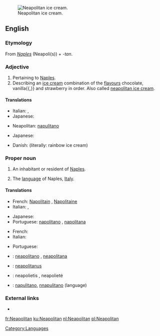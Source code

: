 [[Image:Neapolitan ice cream UK.JPG|thumb|right|Neapolitan ice cream.]]
==English==

===Etymology===
From ''[[Naples]]'' (Neapoli(s)) + ''-tan''.

===Adjective===
{{en-adj|-}}

# Pertaining to [[Naples]].
# Describing an [[ice cream]] combination of the [[flavours]] chocolate, vanilla{{,}} and strawberry in order. Also called [[neapolitan ice cream]].

====Translations====
{{trans-top|pertaining to Naples}}
* Italian: {{t|it|napoletano}}, {{t-|it|partenopeo}}
* Japanese: {{t|ja|ナポリの|tr=napori no|sc=Jpan}}
{{trans-mid}}
* Neapolitan: [[napulitano]]
{{trans-bottom}}

{{trans-top|ice cream}}
* Japanese: {{t|ja|ナポリタン|tr=naporitan|sc=Jpan}}
{{trans-mid}}
* Danish: {{t|da|regnbueis}} (literally: rainbow ice cream)
{{trans-bottom}}

===Proper noun===
{{en-proper noun|s}}

# {{countable}} An inhabitant or resident of [[Naples]].
# {{uncountable}} The [[language]] of Naples, [[Italy]].

====Translations====
{{trans-top|inhabitant or resident of Naples}}
* French: [[Napolitain]] {{m}}, [[Napolitaine]] {{f}}
* Italian: {{t+|it|napoletano|m}}, {{t+|it|napoletana|f}}
{{trans-mid}}
* Japanese: {{t|ja|ナポリ人|tr=napori jin|sc=Jpan}}
* Portuguese: [[napolitano]] {{m}}, [[napolitana]] {{f}}
{{trans-bottom}}

{{trans-top|language of Naples, Italy}}
* French: {{t+|fr|napolitain|m}}
* Italian: {{t+|it|napoletano|m}}
{{trans-mid}}
* Portuguese: {{t+|pt|napolitano|m}}
{{trans-bottom}}

{{checktrans}}
* {{ttbc|Interlingua}}: [[neapolitano]] {{m}}, [[neapolitana]] {{f}}
* {{ttbc|Latin}}: [[neapolitanus]]
* {{ttbc|Lithuanian}}: neapolietis {{m}}, neapolietė {{f}}
* {{ttbc|Neapolitan}}: [[napulitano]], [[nnapulitano]] (language)

===External links===
* {{ethnologue|code=nap}}

[[Category:Languages]]

[[fr:Neapolitan]]
[[ku:Neapolitan]]
[[nl:Neapolitan]]
[[pl:Neapolitan]]